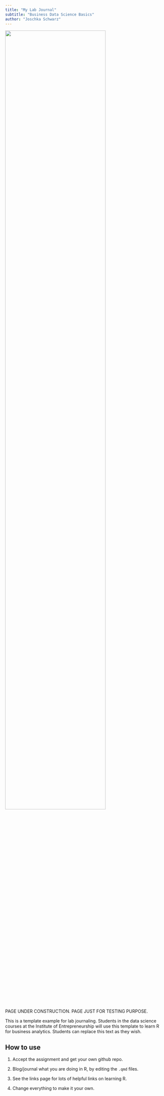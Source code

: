 ```yaml
---
title: "My Lab Journal"
subtitle: "Business Data Science Basics"
author: "Joschka Schwarz"
---
```


![](assets/logo/TIE_logo.svg){width=80% fig-align="center"}


PAGE UNDER CONSTRUCTION. PAGE JUST FOR TESTING PURPOSE.


This is a template example for lab journaling. Students in the data science courses at the Institute of Entrepreneurship will use this template to learn R for business analytics. Students can replace this text as they wish.

## How to use

1. Accept the assignment and get your own github repo.

2. Blog/journal what you are doing in R, by editing the `.qmd` files. 

3. See the links page for lots of helpful links on learning R.

4. Change everything to make it your own.